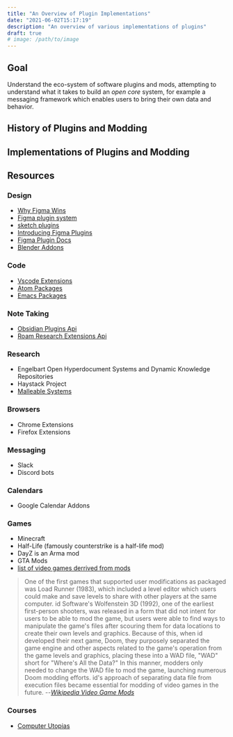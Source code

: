 ```yaml
---
title: "An Overview of Plugin Implementations"
date: "2021-06-02T15:17:19"
description: "An overview of various implementations of plugins"
draft: true
# image: /path/to/image
---
```


## Goal

Understand the eco-system of software plugins and mods, attempting to understand
what it takes to build an _open core_ system, for example a messaging framework
which enables users to bring their own data and behavior.

## History of Plugins and Modding

## Implementations of Plugins and Modding

## Resources

### Design

- [Why Figma Wins](https://kwokchain.com/2020/06/19/why-figma-wins/)
- [Figma plugin system](https://www.figma.com/blog/how-we-built-the-figma-plugin-system/)
- [sketch plugins](https://developer.sketch.com/reference/api/)
- [Introducing Figma Plugins](https://www.figma.com/blog/introducing-figma-plugins/)
- [Figma Plugin Docs](https://www.figma.com/plugin-docs/setup/)
- [Blender Addons](https://docs.blender.org/manual/en/latest/advanced/scripting/addon_tutorial.html#)

### Code

- [Vscode Extensions](https://code.visualstudio.com/api)
- [Atom Packages](https://flight-manual.atom.io/api/v1.57.0/AtomEnvironment/)
- [Emacs Packages](https://www.emacswiki.org/emacs/InstallingPackages)

### Note Taking

- [Obsidian Plugins Api](https://github.com/obsidianmd/obsidian-api)
- [Roam Research Extensions Api](https://davidvargas.me/blog/how-to-create-your-own-roam-extensions/)

### Research

- Engelbart Open Hyperdocument Systems and Dynamic Knowledge Repositories
- Haystack Project
- [Malleable Systems](https://malleable.systems/)

### Browsers

- Chrome Extensions
- Firefox Extensions

### Messaging

- Slack
- Discord bots

### Calendars

- Google Calendar Addons

### Games

- Minecraft
- Half-Life (famously counterstrike is a half-life mod)
- DayZ is an Arma mod
- GTA Mods
- [list of video games derrived from mods](https://en.wikipedia.org/wiki/List_of_video_games_derived_from_mods)

> One of the first games that supported user modifications as packaged was Load
> Runner (1983), which included a level editor which users could make and save
> levels to share with other players at the same computer. id Software's
> Wolfenstein 3D (1992), one of the earliest first-person shooters, was released
> in a form that did not intent for users to be able to mod the game, but users
> were able to find ways to manipulate the game's files after scouring them for
> data locations to create their own levels and graphics. Because of this, when id
> developed their next game, Doom, they purposely separated the game engine and
> other aspects related to the game's operation from the game levels and graphics,
> placing these into a WAD file, "WAD" short for "Where's All the Data?" In this
> manner, modders only needed to change the WAD file to mod the game, launching
> numerous Doom modding efforts. id's approach of separating data file from
> execution files became essential for modding of video games in the future.
> --<cite>[Wikipedia Video Game Mods](<https://en.wikipedia.org/wiki/Mod_(video_games)#History>)</cite>

### Courses

- [Computer Utopias](http://chrisnovello.com/teaching/risd/computer-utopias/)
